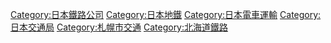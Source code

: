 {{catmore}}
{{Commonscat|Sapporo City Transportation Bureau}}

{{DEFAULTSORT:Sapporo-Shi-Koutsuukyoku}}
[[Category:日本鐵路公司|Category:日本鐵路公司]]
[[Category:日本地鐵|Category:日本地鐵]]
[[Category:日本電車運輸|Category:日本電車運輸]]
[[Category:日本交通局|Category:日本交通局]]
[[Category:札幌市交通|Category:札幌市交通]]
[[Category:北海道鐵路|Category:北海道鐵路]]
